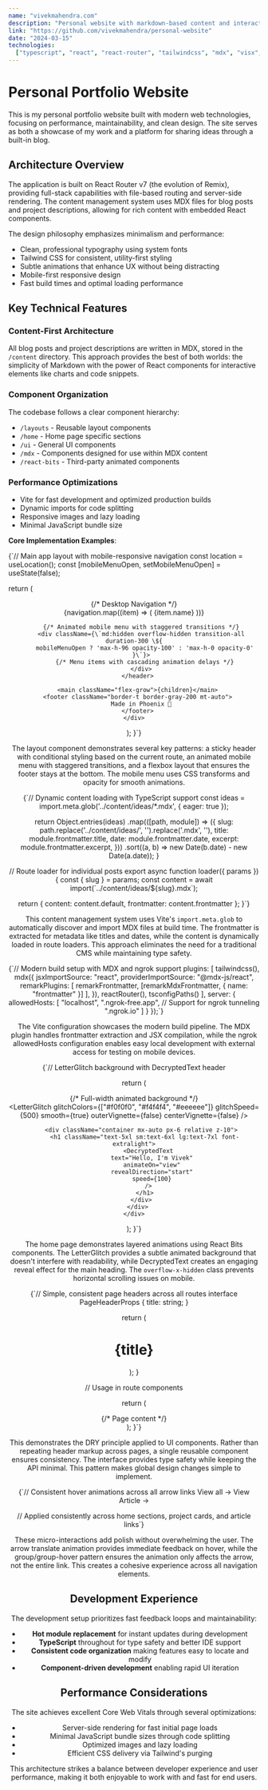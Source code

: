 ```yaml
---
name: "vivekmahendra.com"
description: "Personal website with markdown-based content and interactive visualizations"
link: "https://github.com/vivekmahendra/personal-website"
date: "2024-03-15"
technologies:
  ["typescript", "react", "react-router", "tailwindcss", "mdx", "visx", "d3"]
---
```


# Personal Portfolio Website

This is my personal portfolio website built with modern web technologies, focusing on performance, maintainability, and clean design. The site serves as both a showcase of my work and a platform for sharing ideas through a built-in blog.

## Architecture Overview

The application is built on <ShinyLink href="https://reactrouter.com">React Router v7</ShinyLink> (the evolution of Remix), providing full-stack capabilities with file-based routing and server-side rendering. The content management system uses <ShinyLink href="https://mdxjs.com">MDX</ShinyLink> files for blog posts and project descriptions, allowing for rich content with embedded React components.

The design philosophy emphasizes minimalism and performance:

- Clean, professional typography using system fonts
- <ShinyLink href="https://tailwindcss.com">Tailwind CSS</ShinyLink> for
  consistent, utility-first styling
- Subtle animations that enhance UX without being distracting
- Mobile-first responsive design
- Fast build times and optimal loading performance

## Key Technical Features

### Content-First Architecture

All blog posts and project descriptions are written in MDX, stored in the `/content` directory. This approach provides the best of both worlds: the simplicity of Markdown with the power of React components for interactive elements like charts and code snippets.

### Component Organization

The codebase follows a clear component hierarchy:

- `/layouts` - Reusable layout components
- `/home` - Home page specific sections
- `/ui` - General UI components
- `/mdx` - Components designed for use within MDX content
- `/react-bits` - Third-party animated components

### Performance Optimizations

- <ShinyLink href="https://vitejs.dev">Vite</ShinyLink> for fast development and
  optimized production builds
- Dynamic imports for code splitting
- Responsive images and lazy loading
- Minimal JavaScript bundle size

**Core Implementation Examples**:

<CodeSnippet title="React Router v7 Layout Structure" filename="Layout.tsx">
{`// Main app layout with mobile-responsive navigation
  const location = useLocation();
  const [mobileMenuOpen, setMobileMenuOpen] = useState(false);

return (

<div className="min-h-screen bg-white text-black flex flex-col">
<header className="border-b border-gray-200">
{/* Desktop Navigation */}
<nav className="hidden md:flex space-x-8">
{navigation.map((item) => (
<Link
to={item.href}
className={\`transition-colors \${
location.pathname === item.href
? "text-black"
: "text-gray-500 hover:text-black"
}\`} >
{item.name}
</Link>
))}
</nav>

        {/* Animated mobile menu with staggered transitions */}
        <div className={\`md:hidden overflow-hidden transition-all duration-300 \${
          mobileMenuOpen ? 'max-h-96 opacity-100' : 'max-h-0 opacity-0'
        }\`}>
          {/* Menu items with cascading animation delays */}
        </div>
      </header>

      <main className="flex-grow">{children}</main>
      <footer className="border-t border-gray-200 mt-auto">
        Made in Phoenix 🌵
      </footer>
    </div>

);
}`}

</CodeSnippet>

The layout component demonstrates several key patterns: a sticky header with conditional styling based on the current route, an animated mobile menu with staggered transitions, and a flexbox layout that ensures the footer stays at the bottom. The mobile menu uses CSS transforms and opacity for smooth animations.

<CodeSnippet title="MDX Content Management" filename="content.ts">
{`// Dynamic content loading with TypeScript support
  const ideas = import.meta.glob('../content/ideas/*.mdx', { eager: true });
  
  return Object.entries(ideas)
    .map(([path, module]) => ({
      slug: path.replace('../content/ideas/', '').replace('.mdx', ''),
      title: module.frontmatter.title,
      date: module.frontmatter.date,
      excerpt: module.frontmatter.excerpt,
    }))
    .sort((a, b) => new Date(b.date) - new Date(a.date));
}

// Route loader for individual posts
export async function loader({ params }) {
const { slug } = params;
const content = await import(\`../content/ideas/\${slug}.mdx\`);

return {
content: content.default,
frontmatter: content.frontmatter
};
}`}

</CodeSnippet>

This content management system uses <ShinyLink href="https://vitejs.dev">Vite</ShinyLink>'s `import.meta.glob` to automatically discover and import <ShinyLink href="https://mdxjs.com">MDX</ShinyLink> files at build time. The frontmatter is extracted for metadata like titles and dates, while the content is dynamically loaded in route loaders. This approach eliminates the need for a traditional CMS while maintaining type safety.

<CodeSnippet title="Vite Configuration" filename="vite.config.ts">
  {`// Modern build setup with MDX and ngrok support
  plugins: [
    tailwindcss(), 
    mdx({
      jsxImportSource: "react",
      providerImportSource: "@mdx-js/react",
      remarkPlugins: [
        remarkFrontmatter,
        [remarkMdxFrontmatter, { name: "frontmatter" }]
      ],
    }),
    reactRouter(), 
    tsconfigPaths()
  ],
  server: {
    allowedHosts: [
      "localhost",
      ".ngrok-free.app", // Support for ngrok tunneling
      ".ngrok.io"
    ]
  }
});`}
</CodeSnippet>

The <ShinyLink href="https://vitejs.dev">Vite</ShinyLink> configuration showcases the modern build pipeline. The <ShinyLink href="https://mdxjs.com">MDX</ShinyLink> plugin handles frontmatter extraction and JSX compilation, while the ngrok allowedHosts configuration enables easy local development with external access for testing on mobile devices.

<CodeSnippet title="Animated Components with React Bits" filename="HomePage.tsx">
{`// LetterGlitch background with DecryptedText header

  return (
    <div className="bg-white text-black overflow-x-hidden">
      {/* Full-width animated background */}
      <div className="relative overflow-hidden">
        <div className="absolute inset-0 z-0">
          <LetterGlitch
            glitchColors={["#f0f0f0", "#f4f4f4", "#eeeeee"]}
            glitchSpeed={500}
            smooth={true}
            outerVignette={false}
            centerVignette={false}
          />
        </div>

        <div className="container mx-auto px-6 relative z-10">
          <h1 className="text-5xl sm:text-6xl lg:text-7xl font-extralight">
            <DecryptedText
              text="Hello, I'm Vivek"
              animateOn="view"
              revealDirection="start"
              speed={100}
            />
          </h1>
        </div>
      </div>
    </div>

);
}`}

</CodeSnippet>

The home page demonstrates layered animations using React Bits components. The LetterGlitch provides a subtle animated background that doesn't interfere with readability, while DecryptedText creates an engaging reveal effect for the main heading. The `overflow-x-hidden` class prevents horizontal scrolling issues on mobile.

<CodeSnippet title="Reusable Page Header Component" filename="PageHeader.tsx">
{`// Simple, consistent page headers across all routes
interface PageHeaderProps {
  title: string;
}

  return (
    <div className="mb-16">
      <h1 className="text-4xl font-light">{title}</h1>
    </div>
  );
}

// Usage in route components

  return (
    <div className="bg-white text-black">
      <div className="container mx-auto px-6 py-20">
        <PageHeader title="About" />
        {/* Page content */}
      </div>
    </div>
  );
}`}
</CodeSnippet>

This demonstrates the DRY principle applied to UI components. Rather than repeating header markup across pages, a single reusable component ensures consistency. The interface provides type safety while keeping the API minimal. This pattern makes global design changes simple to implement.

<CodeSnippet title="Arrow Animation Micro-Interaction" filename="LinkAnimations.tsx">
{`// Consistent hover animations across all arrow links
<Link 
  to="/projects"
  className="group px-4 py-1 text-sm border border-gray-300 rounded-full hover:bg-gray-50 transition-colors"
>
  View all <span className="inline-block transition-transform group-hover:translate-x-1">→</span>
</Link>

<Link 
  to={\`/ideas/\${post.slug}\`}
  className="group text-sm text-gray-600 hover:text-black transition-colors inline-block"
>
  View Article <span className="inline-block transition-transform group-hover:translate-x-1">→</span>
</Link>

// Applied consistently across home sections, project cards, and article links`}

</CodeSnippet>

These micro-interactions add polish without overwhelming the user. The arrow translate animation provides immediate feedback on hover, while the group/group-hover pattern ensures the animation only affects the arrow, not the entire link. This creates a cohesive experience across all navigation elements.

## Development Experience

The development setup prioritizes fast feedback loops and maintainability:

- **Hot module replacement** for instant updates during development
- **TypeScript** throughout for type safety and better IDE support
- **Consistent code organization** making features easy to locate and modify
- **Component-driven development** enabling rapid UI iteration

## Performance Considerations

The site achieves excellent Core Web Vitals through several optimizations:

- Server-side rendering for fast initial page loads
- Minimal JavaScript bundle sizes through code splitting
- Optimized images and lazy loading
- Efficient CSS delivery via Tailwind's purging

This architecture strikes a balance between developer experience and user performance, making it both enjoyable to work with and fast for end users.
